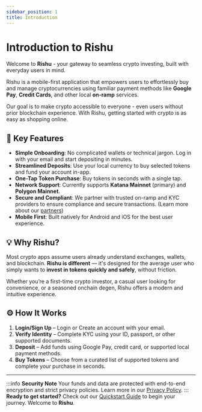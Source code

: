 ```yaml
---
sidebar_position: 1
title: Introduction
---
```


# Introduction to Rishu 

Welcome to **Rishu** - your gateway to seamless crypto investing, built with everyday users in mind.

Rishu is a mobile-first application that empowers users to effortlessly buy and manage cryptocurrencies using familiar payment methods like **Google Pay**, **Credit Cards**, and other local **on-ramp** services.

Our goal is to make crypto accessible to everyone - even users without prior blockchain experience. With Rishu, getting started with crypto is as easy as shopping online.

## 🔑 Key Features

- **Simple Onboarding**: No complicated wallets or technical jargon. Log in with your email and start depositing in minutes.
- **Streamlined Deposits**: Use your local currency to buy selected tokens and fund your account in-app.
- **One-Tap Token Purchase**: Buy tokens in seconds with a single tap.
- **Network Support**: Currently supports **Katana Mainnet** (primary) and **Polygon Mainnet**.
- **Secure and Compliant**: We partner with trusted on-ramp and KYC providers to ensure compliance and secure transactions. (Learn more about our [partners](/docs/partners))
- **Mobile First**: Built natively for Android and iOS for the best user experience.

## 💡 Why Rishu?

Most crypto apps assume users already understand exchanges, wallets, and blockchain. **Rishu is different** — it's designed for the average user who simply wants to **invest in tokens quickly and safely**, without friction.

Whether you’re a first-time crypto investor, a casual user looking for convenience, or a seasoned onchain degen, Rishu offers a modern and intuitive experience.

## ⚙️ How It Works

1. **Login/Sign Up** – Login or Create an account with your email.
2. **Verify Identity** – Complete KYC using your ID, passport, or other supported documents.
3. **Deposit** – Add funds using Google Pay, credit card, or supported local payment methods.
4. **Buy Tokens** – Choose from a curated list of supported tokens and complete your purchase in seconds.


---

:::info  **Security Note**
Your funds and data are protected with end-to-end encryption and strict privacy policies. Learn more in our [Privacy Policy](./privacy-policy).
::: 
**Ready to get started?** Check out our [Quickstart Guide](/docs/getting-started) to begin your journey. Welcome to **Rishu**.
